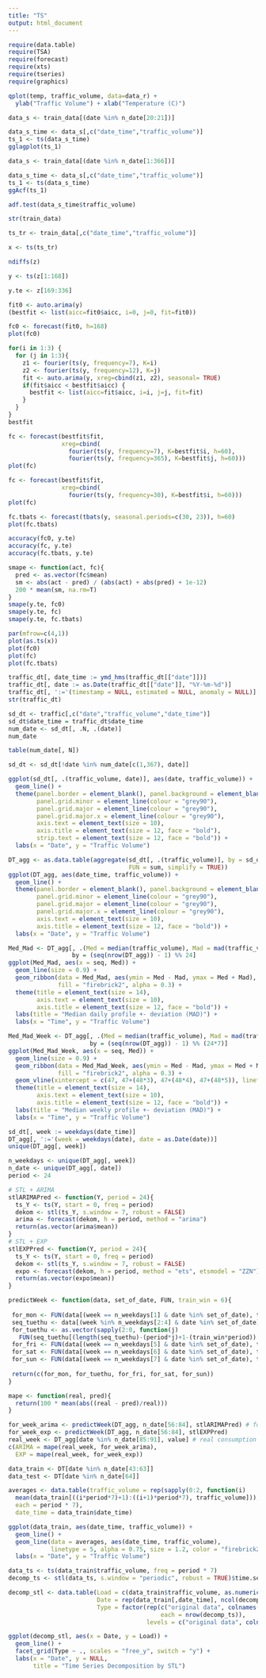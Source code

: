 ```yaml
---
title: "TS"
output: html_document
---
```


```r
require(data.table)
require(TSA)
require(forecast)
require(xts)
require(tseries)
require(graphics)
```

```r
qplot(temp, traffic_volume, data=data_r) +
  ylab("Traffic Volume") + xlab("Temperature (C)")
```
```r
data_s <- train_data[(date %in% n_date[20:21])]

data_s_time <- data_s[,c("date_time","traffic_volume")] 
ts_1 <- ts(data_s_time)
gglagplot(ts_1)
```
```r
data_s <- train_data[(date %in% n_date[1:366])]

data_s_time <- data_s[,c("date_time","traffic_volume")] 
ts_1 <- ts(data_s_time)
ggAcf(ts_1)
```
```r
adf.test(data_s_time$traffic_volume)
```

```r
str(train_data)

ts_tr <- train_data[,c("date_time","traffic_volume")]

x <- ts(ts_tr)

ndiffs(z)

y <- ts(z[1:168])

y.te <- z[169:336]

fit0 <- auto.arima(y)
(bestfit <- list(aicc=fit0$aicc, i=0, j=0, fit=fit0))

fc0 <- forecast(fit0, h=168)
plot(fc0)
```
```r
for(i in 1:3) {
  for (j in 1:3){
    z1 <- fourier(ts(y, frequency=7), K=i)
    z2 <- fourier(ts(y, frequency=12), K=j)
    fit <- auto.arima(y, xreg=cbind(z1, z2), seasonal= TRUE)
    if(fit$aicc < bestfit$aicc) {
      bestfit <- list(aicc=fit$aicc, i=i, j=j, fit=fit)
    }
  }
}
bestfit
```
```r
fc <- forecast(bestfit$fit, 
               xreg=cbind(
                 fourier(ts(y, frequency=7), K=bestfit$i, h=60),
                 fourier(ts(y, frequency=365), K=bestfit$j, h=60)))
plot(fc)

fc <- forecast(bestfit$fit, 
               xreg=cbind(
                 fourier(ts(y, frequency=30), K=bestfit$i, h=60)))
plot(fc)

```
```r
fc.tbats <- forecast(tbats(y, seasonal.periods=c(30, 23)), h=60)
plot(fc.tbats)
```
```r
accuracy(fc0, y.te)
accuracy(fc, y.te)
accuracy(fc.tbats, y.te)
```
```r
smape <- function(act, fc){
  pred <- as.vector(fc$mean)
  sm <- abs(act - pred) / (abs(act) + abs(pred) + 1e-12)
  200 * mean(sm, na.rm=T)
}
smape(y.te, fc0)
smape(y.te, fc)
smape(y.te, fc.tbats)
```
```r
par(mfrow=c(4,1))
plot(as.ts(x))
plot(fc0)
plot(fc)
plot(fc.tbats)
```
```r
traffic_dt[, date_time := ymd_hms(traffic_dt[["date"]])]
traffic_dt[, date := as.Date(traffic_dt[["date"]], "%Y-%m-%d")]
traffic_dt[, ':='(timestamp = NULL, estimated = NULL, anomaly = NULL)]
str(traffic_dt)

sd_dt <- traffic[,c("date","traffic_volume","date_time")]
sd_dt$date_time = traffic_dt$date_time
num_date <- sd_dt[, .N, .(date)]
num_date

table(num_date[, N])

sd_dt <- sd_dt[!date %in% num_date[c(1,367), date]]

ggplot(sd_dt[, .(traffic_volume, date)], aes(date, traffic_volume)) +
  geom_line() +
  theme(panel.border = element_blank(), panel.background = element_blank(),
        panel.grid.minor = element_line(colour = "grey90"),
        panel.grid.major = element_line(colour = "grey90"), 
        panel.grid.major.x = element_line(colour = "grey90"),
        axis.text = element_text(size = 10),
        axis.title = element_text(size = 12, face = "bold"),
        strip.text = element_text(size = 12, face = "bold")) +
  labs(x = "Date", y = "Traffic Volume")
```
```r
DT_agg <- as.data.table(aggregate(sd_dt[, .(traffic_volume)], by = sd_dt[, .(date_time)],
                                  FUN = sum, simplify = TRUE))
ggplot(DT_agg, aes(date_time, traffic_volume)) +
  geom_line() +
  theme(panel.border = element_blank(), panel.background = element_blank(),
        panel.grid.minor = element_line(colour = "grey90"),
        panel.grid.major = element_line(colour = "grey90"),
        panel.grid.major.x = element_line(colour = "grey90"),
        axis.text = element_text(size = 10),
        axis.title = element_text(size = 12, face = "bold")) +
  labs(x = "Date", y = "Traffic Volume")
```
```r
Med_Mad <- DT_agg[, .(Med = median(traffic_volume), Mad = mad(traffic_volume)),
                  by = (seq(nrow(DT_agg)) - 1) %% 24]
ggplot(Med_Mad, aes(x = seq, Med)) + 
  geom_line(size = 0.9) +
  geom_ribbon(data = Med_Mad, aes(ymin = Med - Mad, ymax = Med + Mad),
              fill = "firebrick2", alpha = 0.3) +
  theme(title = element_text(size = 14),
        axis.text = element_text(size = 10),
        axis.title = element_text(size = 12, face = "bold")) +
  labs(title = "Median daily profile +- deviation (MAD)") +
  labs(x = "Time", y = "Traffic Volume")
```

```r
Med_Mad_Week <- DT_agg[, .(Med = median(traffic_volume), Mad = mad(traffic_volume)),
                       by = (seq(nrow(DT_agg)) - 1) %% (24*7)]
ggplot(Med_Mad_Week, aes(x = seq, Med)) + 
  geom_line(size = 0.9) + 
  geom_ribbon(data = Med_Mad_Week, aes(ymin = Med - Mad, ymax = Med + Mad),
              fill = "firebrick2", alpha = 0.3) +
  geom_vline(xintercept = c(47, 47+(48*3), 47+(48*4), 47+(48*5)), linetype = 2, size = 1) +
  theme(title = element_text(size = 14),
        axis.text = element_text(size = 10),
        axis.title = element_text(size = 12, face = "bold")) +
  labs(title = "Median weekly profile +- deviation (MAD)") +
  labs(x = "Time", y = "Traffic Volume")
```

```r
sd_dt[, week := weekdays(date_time)]
DT_agg[, ':='(week = weekdays(date), date = as.Date(date))]
unique(DT_agg[, week])
```
```r
n_weekdays <- unique(DT_agg[, week])
n_date <- unique(DT_agg[, date])
period <- 24
```

```r
# STL + ARIMA
stlARIMAPred <- function(Y, period = 24){
  ts_Y <- ts(Y, start = 0, freq = period)
  dekom <- stl(ts_Y, s.window = 7, robust = FALSE)
  arima <- forecast(dekom, h = period, method = "arima")
  return(as.vector(arima$mean))
}
# STL + EXP
stlEXPPred <- function(Y, period = 24){
  ts_Y <- ts(Y, start = 0, freq = period)
  dekom <- stl(ts_Y, s.window = 7, robust = FALSE)
  expo <- forecast(dekom, h = period, method = "ets", etsmodel = "ZZN")
  return(as.vector(expo$mean))
}
```

```r
predictWeek <- function(data, set_of_date, FUN, train_win = 6){
 
 for_mon <- FUN(data[(week == n_weekdays[1] & date %in% set_of_date), traffic_volume])
 seq_tuethu <- data[(week %in% n_weekdays[2:4] & date %in% set_of_date), traffic_volume]
 for_tuethu <- as.vector(sapply(2:0, function(j)
   FUN(seq_tuethu[(length(seq_tuethu)-(period*j)+1-(train_win*period)):(length(seq_tuethu)-(period*j))])))
 for_fri <- FUN(data[(week == n_weekdays[5] & date %in% set_of_date), traffic_volume])
 for_sat <- FUN(data[(week == n_weekdays[6] & date %in% set_of_date), traffic_volume])
 for_sun <- FUN(data[(week == n_weekdays[7] & date %in% set_of_date), traffic_volume])
 
 return(c(for_mon, for_tuethu, for_fri, for_sat, for_sun))
}
```

```r
mape <- function(real, pred){
  return(100 * mean(abs((real - pred)/real)))
}
```
```r
for_week_arima <- predictWeek(DT_agg, n_date[56:84], stlARIMAPred) # forecast for one week
for_week_exp <- predictWeek(DT_agg, n_date[56:84], stlEXPPred)
real_week <- DT_agg[date %in% n_date[85:91], value] # real consumption
c(ARIMA = mape(real_week, for_week_arima),
  EXP = mape(real_week, for_week_exp))
```

```r
data_train <- DT[date %in% n_date[43:63]]
data_test <- DT[date %in% n_date[64]]
```
```r
averages <- data.table(traffic_volume = rep(sapply(0:2, function(i)
  mean(data_train[((i*period*7)+1):((i+1)*period*7), traffic_volume])),
  each = period * 7),
  date_time = data_train$date_time)

ggplot(data_train, aes(date_time, traffic_volume)) +
  geom_line() +
  geom_line(data = averages, aes(date_time, traffic_volume),
            linetype = 5, alpha = 0.75, size = 1.2, color = "firebrick2") +
  labs(x = "Date", y = "Traffic Volume") 
```

```r
data_ts <- ts(data_train$traffic_volume, freq = period * 7)
decomp_ts <- stl(data_ts, s.window = "periodic", robust = TRUE)$time.series

decomp_stl <- data.table(Load = c(data_train$traffic_volume, as.numeric(decomp_ts)),
                         Date = rep(data_train[,date_time], ncol(decomp_ts)+1),
                         Type = factor(rep(c("original data", colnames(decomp_ts)),
                                           each = nrow(decomp_ts)),
                                       levels = c("original data", colnames(decomp_ts))))

ggplot(decomp_stl, aes(x = Date, y = Load)) +
  geom_line() + 
  facet_grid(Type ~ ., scales = "free_y", switch = "y") +
  labs(x = "Date", y = NULL,
       title = "Time Series Decomposition by STL")
```

